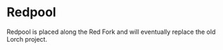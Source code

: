 
# Redpool

<ProjectDetails
  floatRight
  region="Riverlands"
  house="Unknown"
  type="Village"
  status="Not Started"
  warp="redpool"
  projectLead=""
  dateStarted="Invalid Date"
  dateCompleted="Invalid Date"
/>

Redpool is placed along the Red Fork and will eventually replace the old Lorch project.